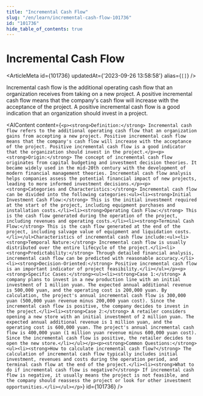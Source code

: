 ```yaml
---
title: "Incremental Cash Flow"
slug: "/en/learn/incremental-cash-flow-101736"
id: "101736"
hide_table_of_contents: true
---
```



# Incremental Cash Flow

<ArticleMeta id={101736} updatedAt={'2023-09-26 13:58:58'} alias={`[]`} />
<div className='border-solid border-b border-t-0 my-4 border-[var(--ifm-color-gray-300)]' />

Incremental cash flow is the additional operating cash flow that an organization receives from taking on a new project. A positive incremental cash flow means that the company's cash flow will increase with the acceptance of the project. A positive incremental cash flow is a good indication that an organization should invest in a project.

<AIContent content={`<p><strong>Definition:</strong> Incremental cash flow refers to the additional operating cash flow that an organization gains from accepting a new project. Positive incremental cash flow means that the company's cash flow will increase with the acceptance of the project. Positive incremental cash flow is a good indicator that the organization should invest in the project.</p><p><strong>Origin:</strong> The concept of incremental cash flow originates from capital budgeting and investment decision theories. It became widely used in the mid-20th century with the development of modern financial management theories. Incremental cash flow analysis helps companies assess the potential financial impact of new projects, leading to more informed investment decisions.</p><p><strong>Categories and Characteristics:</strong> Incremental cash flow can be divided into the following categories:<ul><li><strong>Initial Investment Cash Flow:</strong> This is the initial investment required at the start of the project, including equipment purchases and installation costs.</li><li><strong>Operating Cash Flow:</strong> This is the cash flow generated during the operation of the project, including revenues and operating costs.</li><li><strong>Terminal Cash Flow:</strong> This is the cash flow generated at the end of the project, including salvage value of equipment and liquidation costs.</li></ul>Characteristics of incremental cash flow include:<ul><li><strong>Temporal Nature:</strong> Incremental cash flow is usually distributed over the entire lifecycle of the project.</li><li><strong>Predictability:</strong> Through detailed financial analysis, incremental cash flow can be predicted with reasonable accuracy.</li><li><strong>Decision-Oriented:</strong> Positive incremental cash flow is an important indicator of project feasibility.</li></ul></p><p><strong>Specific Cases:</strong><ul><li><strong>Case 1:</strong> A company plans to invest in a new production line with an initial investment of 1 million yuan. The expected annual additional revenue is 500,000 yuan, and the operating cost is 200,000 yuan. By calculation, the project's annual incremental cash flow is 300,000 yuan (500,000 yuan revenue minus 200,000 yuan cost). Since the incremental cash flow is positive, the company decides to invest in the project.</li><li><strong>Case 2:</strong> A retailer considers opening a new store with an initial investment of 2 million yuan. The expected annual additional revenue is 1 million yuan, and the operating cost is 600,000 yuan. The project's annual incremental cash flow is 400,000 yuan (1 million yuan revenue minus 600,000 yuan cost). Since the incremental cash flow is positive, the retailer decides to open the new store.</li></ul></p><p><strong>Common Questions:</strong><ul><li><strong>How to calculate incremental cash flow?</strong> The calculation of incremental cash flow typically includes initial investment, revenues and costs during the operation period, and terminal cash flow at the end of the project.</li><li><strong>What to do if incremental cash flow is negative?</strong> If incremental cash flow is negative, it usually means the project is not feasible, and the company should reassess the project or look for other investment opportunities.</li></ul></p>`} id={101736} />

